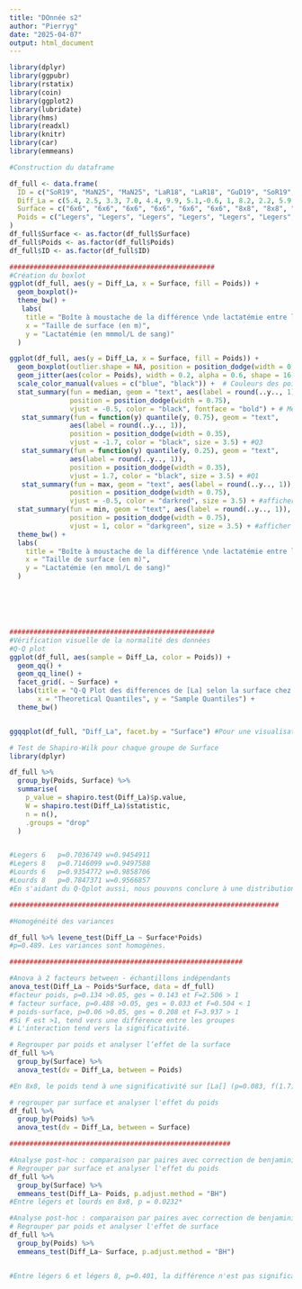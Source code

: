 ---
title: "DOnnée s2"
author: "Pierryg"
date: "2025-04-07"
output: html_document
---
```{r}


library(dplyr)
library(ggpubr)
library(rstatix)
library(coin)
library(ggplot2)
library(lubridate)
library(hms)
library(readxl)
library(knitr)
library(car)
library(emmeans)

#Construction du dataframe

df_full <- data.frame(
  ID = c("SoR19", "MaN25", "MaN25", "LaR18", "LaR18", "GuD19", "SoR19", "SoR19", "GuD19", "GuD19", "TaN25", "TaN25", "PiN19", "PiN19", "TaN25", "PaN23", "MaN23", "MaN23", "PiN19"), 
  Diff_La = c(5.4, 2.5, 3.3, 7.0, 4.4, 9.9, 5.1,-0.6, 1, 8.2, 2.2, 5.9, 4.0, 7.4, 8.4, 4.4, 11.6, 6.4, 16.6),
  Surface = c("6x6", "6x6", "6x6", "6x6", "6x6", "6x6", "8x8", "8x8", "8x8", "8x8", "6x6", "6x6", "6x6", "6x6", "8x8", "8x8", "8x8", "8x8", "8x8"),
  Poids = c("Legers", "Legers", "Legers", "Legers", "Legers", "Legers", "Legers", "Legers", "Legers", "Legers", "Lourds", "Lourds", "Lourds", "Lourds", "Lourds", "Lourds", "Lourds", "Lourds", "Lourds")
)
df_full$Surface <- as.factor(df_full$Surface)
df_full$Poids <- as.factor(df_full$Poids)
df_full$ID <- as.factor(df_full$ID)

###################################################
#Création du boxlot 
ggplot(df_full, aes(y = Diff_La, x = Surface, fill = Poids)) +
  geom_boxplot()+
  theme_bw() +
   labs(
    title = "Boîte à moustache de la différence \nde lactatémie entre le début et \nla fin du combat selon la surface et la catégorie de poids",
    x = "Taille de surface (en m)",
    y = "Lactatémie (en mmmol/L de sang)"
  )

ggplot(df_full, aes(y = Diff_La, x = Surface, fill = Poids)) +
  geom_boxplot(outlier.shape = NA, position = position_dodge(width = 0.75)) +  # Boxplot
  geom_jitter(aes(color = Poids), width = 0.2, alpha = 0.6, shape = 16, size = 2) +  # Points
  scale_color_manual(values = c("blue", "black")) +  # Couleurs des points
  stat_summary(fun = median, geom = "text", aes(label = round(..y.., 1)),
               position = position_dodge(width = 0.75),
               vjust = -0.5, color = "black", fontface = "bold") + # Médiannes
   stat_summary(fun = function(y) quantile(y, 0.75), geom = "text",
               aes(label = round(..y.., 1)),
               position = position_dodge(width = 0.35),
               vjust = -1.7, color = "black", size = 3.5) + #Q3 
   stat_summary(fun = function(y) quantile(y, 0.25), geom = "text",
               aes(label = round(..y.., 1)),
               position = position_dodge(width = 0.35),
               vjust = 1.7, color = "black", size = 3.5) + #Q1
   stat_summary(fun = max, geom = "text", aes(label = round(..y.., 1)),
               position = position_dodge(width = 0.75),
               vjust = -0.5, color = "darkred", size = 3.5) + #afficher la valeur maximum
  stat_summary(fun = min, geom = "text", aes(label = round(..y.., 1)),
               position = position_dodge(width = 0.75),
               vjust = 1, color = "darkgreen", size = 3.5) + #afficher la valeur minimum
  theme_bw() +
  labs(
    title = "Boîte à moustache de la différence \nde lactatémie entre le début et \nla fin du combat selon la surface et la catégorie de poids",
    x = "Taille de surface (en m)",
    y = "Lactatémie (en mmol/L de sang)"
  )







```

```{r}
###################################################
#Vérification visuelle de la normalité des données
#Q-Q plot 
ggplot(df_full, aes(sample = Diff_La, color = Poids)) +
  geom_qq() +  
  geom_qq_line() +  
  facet_grid(. ~ Surface) +  
  labs(title = "Q-Q Plot des differences de [La] selon la surface chez les légers", 
       x = "Theoretical Quantiles", y = "Sample Quantiles") +  
  theme_bw()


ggqqplot(df_full, "Diff_La", facet.by = "Surface") #Pour une visualisation plus simple du Q-Q plot

```




```{r}
# Test de Shapiro-Wilk pour chaque groupe de Surface
library(dplyr)

df_full %>%
  group_by(Poids, Surface) %>%
  summarise(
    p_value = shapiro.test(Diff_La)$p.value,
    W = shapiro.test(Diff_La)$statistic,
    n = n(),
    .groups = "drop"
  )


#Legers	6	p=0.7036749	w=0.9454911	
#Legers	8	p=0.7146099	w=0.9497588	
#Lourds	6	p=0.9354772	w=0.9858706	
#Lourds	8	p=0.7847371	w=0.9566857	
#En s'aidant du Q-Qplot aussi, nous pouvons conclure à une distribution normale des données de [La] dans chaque catégorie et surface

###################################################################

#Homogénéité des variances

df_full %>% levene_test(Diff_La ~ Surface*Poids)
#p=0.489. Les variances sont homogènes.

##########################################################

#Anova à 2 facteurs between - échantillons indépendants
anova_test(Diff_La ~ Poids*Surface, data = df_full)
#facteur poids, p=0.134 >0.05, ges = 0.143 et F=2.506 > 1 
# facteur surface, p=0.488 >0.05, ges = 0.033 et F=0.504 < 1 
# poids-surface, p=0.06 >0.05, ges = 0.208 et F=3.937 > 1 
#Si F est >1, tend vers une différence entre les groupes
# L'interaction tend vers la significativité.

# Regrouper par poids et analyser l’effet de la surface
df_full %>%
  group_by(Surface) %>%
  anova_test(dv = Diff_La, between = Poids)

#En 8x8, le poids tend à une significativité sur [La[] (p=0.083, f(1.7)=4.093 et ges =0.369). En 6x6, le poids n'est pas significatif sur [La] (p=0.750, f(1.8) = 0.108, ges=0.013)

# regrouper par surface et analyser l'effet du poids
df_full %>%
  group_by(Poids) %>%
  anova_test(dv = Diff_La, between = Surface)

#######################################################

#Analyse post-hoc : comparaison par paires avec correction de benjamini-hochberg
# Regrouper par surface et analyser l'effet du poids
df_full %>%
  group_by(Surface) %>%
  emmeans_test(Diff_La~ Poids, p.adjust.method = "BH")
#Entre légers et lourds en 8x8, p = 0.0232*

#Analyse post-hoc : comparaison par paires avec correction de benjamini-hochberg
# Regrouper par poids et analyser l'effet de surface
df_full %>%
  group_by(Poids) %>%
  emmeans_test(Diff_La~ Surface, p.adjust.method = "BH")


#Entre légers 6 et légers 8, p=0.401, la différence n'est pas significative. Entre lourds 6 et lourds 8, p=0.073, la différence tend vers une significativité.




```


